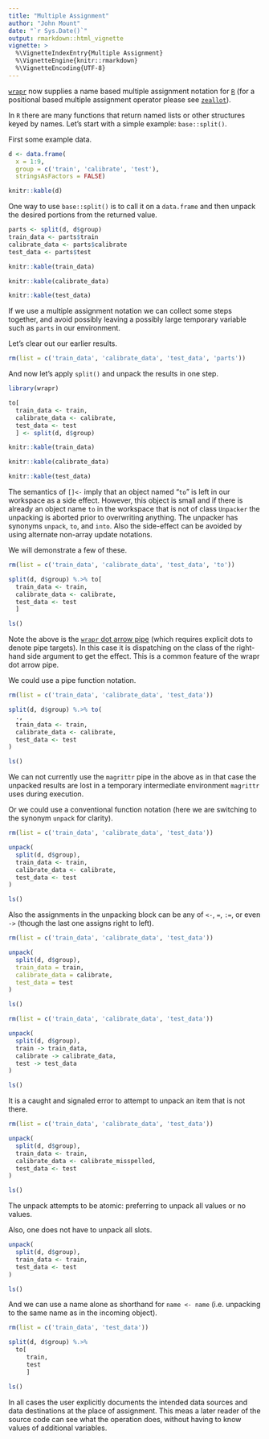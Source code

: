 ```yaml
---
title: "Multiple Assignment"
author: "John Mount"
date: "`r Sys.Date()`"
output: rmarkdown::html_vignette
vignette: >
  %\VignetteIndexEntry{Multiple Assignment}
  %\VignetteEngine{knitr::rmarkdown}
  %\VignetteEncoding{UTF-8}
---
```



[`wrapr`](https://github.com/WinVector/wrapr) now supplies a name based multiple assignment notation for [`R`](https://www.r-project.org) (for a positional based multiple assignment operator please see [`zeallot`](https://CRAN.R-project.org/package=zeallot)).

In `R` there are many functions that return named lists or other structures keyed by names. Let's start with a simple example: `base::split()`.

First some example data.

```r
d <- data.frame(
  x = 1:9,
  group = c('train', 'calibrate', 'test'),
  stringsAsFactors = FALSE)

knitr::kable(d)
```

One way to use `base::split()` is to call it on a `data.frame` and then unpack the desired portions from the returned value.

```r
parts <- split(d, d$group)
train_data <- parts$train
calibrate_data <- parts$calibrate
test_data <- parts$test
```

```r
knitr::kable(train_data)

knitr::kable(calibrate_data)

knitr::kable(test_data)
```

If we use a multiple assignment notation we can collect some steps together, and avoid possibly leaving a possibly large temporary variable such as `parts` in our environment.

Let's clear out our earlier results.

```r
rm(list = c('train_data', 'calibrate_data', 'test_data', 'parts'))
```

And now let's apply `split()` and unpack the results in one step.

```r
library(wrapr)

to[
  train_data <- train,
  calibrate_data <- calibrate,
  test_data <- test
  ] <- split(d, d$group)
```

```r
knitr::kable(train_data)

knitr::kable(calibrate_data)

knitr::kable(test_data)
```

The semantics of `[]<-` imply that an object named "`to`" is left in our workspace as a side effect.  However, this object is small and if there is already an object name `to` in the workspace that is not of class `Unpacker` the unpacking is aborted prior to overwriting anything.  The unpacker has synonyms `unpack`, `to`, and `into`.  Also the side-effect can be avoided by using alternate non-array update notations.

We will demonstrate a few of these.

```r
rm(list = c('train_data', 'calibrate_data', 'test_data', 'to'))
```

```r
split(d, d$group) %.>% to[
  train_data <- train,
  calibrate_data <- calibrate,
  test_data <- test
  ]

ls()
```

Note the above is the [`wrapr` dot arrow pipe](https://journal.r-project.org/archive/2018/RJ-2018-042/index.html) (which requires explicit dots to denote pipe targets).  In this case it is dispatching on the class of the right-hand side argument to get the effect.  This is a common feature of the wrapr dot arrow pipe.

We could use a pipe function notation.

```r
rm(list = c('train_data', 'calibrate_data', 'test_data'))
```

```r
split(d, d$group) %.>% to(
  .,
  train_data <- train,
  calibrate_data <- calibrate,
  test_data <- test
)

ls()
```

We can not currently use the `magrittr` pipe in the above as in that case the unpacked results are lost in a temporary intermediate environment `magrittr` uses during execution.

Or we could use a conventional function notation (here we are switching to the synonym `unpack` for clarity).

```r
rm(list = c('train_data', 'calibrate_data', 'test_data'))
```

```r
unpack(
  split(d, d$group),
  train_data <- train,
  calibrate_data <- calibrate,
  test_data <- test
)

ls()
```

Also the assignments in the unpacking block can be any of `<-`, `=`, `:=`, or even `->` (though the last one assigns right to left).

```r
rm(list = c('train_data', 'calibrate_data', 'test_data'))
```

```r
unpack(
  split(d, d$group),
  train_data = train,
  calibrate_data = calibrate,
  test_data = test
)

ls()
```

```r
rm(list = c('train_data', 'calibrate_data', 'test_data'))
```


```r
unpack(
  split(d, d$group),
  train -> train_data,
  calibrate -> calibrate_data,
  test -> test_data
)

ls()
```

It is a caught and signaled error to attempt to unpack an item that is not there.

```r
rm(list = c('train_data', 'calibrate_data', 'test_data'))
```

```r
unpack(
  split(d, d$group),
  train_data <- train,
  calibrate_data <- calibrate_misspelled,
  test_data <- test
)
```

```r
ls()
```

The unpack attempts to be atomic: preferring to unpack all values or no values.

Also, one does not have to unpack all slots.

```r
unpack(
  split(d, d$group),
  train_data <- train,
  test_data <- test
)

ls()
```


And we can use a name alone as shorthand for `name <- name` (i.e. unpacking to the same name as in the incoming object).


```r
rm(list = c('train_data', 'test_data'))
```

```r
split(d, d$group) %.>%
  to[
     train,
     test
     ]

ls()
```

In all cases the user explicitly documents the intended data sources and data destinations at the place of assignment.  This meas a later reader of the source code can see what the operation does, without having to know values of additional variables.



